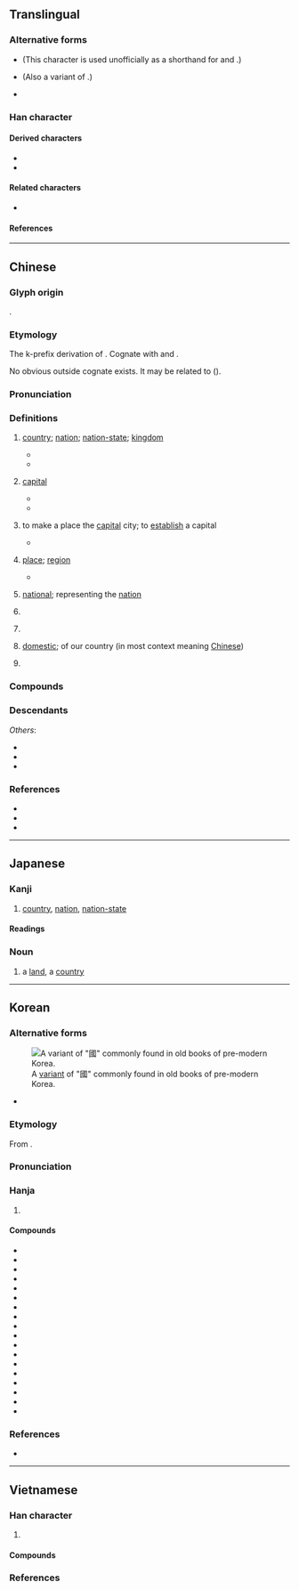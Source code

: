 {{also|国}}
{{character info}}
==Translingual==
{{stroke order|strokes=11}}
<div style="float:right;">
{{stroke order|type=animate}}</div>
{{stroke order|type=tanimate}}
{{ja-forms|[[国]]|[[国]]|國}}

===Alternative forms===
* {{l|mul|囗}} (This character is used unofficially as a shorthand for {{lang|mul|國}} and {{l|mul|圍}}.)
* {{l|mul|𡆸}} (Also a variant of {{l|mul|日}}.)
* {{l|mul|[[𡆻]], [[𡇎]], [[𡇏]], [[𡇕]], [[𡈑]], [[𢦾]], [[𢧌]], [[𤦒]], [[𤦂]]}}

===Han character===
{{Han char|rn=31|rad=囗|as=08|sn=11|four=60153|canj=WIRM|ids=⿴囗或}}

====Derived characters====
* {{l|mul|[[𬿓]], [[𪤑]], [[𫱣]], [[嘓]], [[幗]], [[𢐚]], [[慖]], [[摑]], [[漍]], [[槶]], [[𤎍]], [[𤔩]], [[𤡓]], [[𪼓]], [[膕]], [[𥊞]], [[𥕏]], [[𦄰]], [[蟈]], [[𧤯]], [[𧰒]], [[𫏜]], [[𨉹]], [[𨫵]], [[𩠲]], [[𩪐]], [[𪅦]]}}
* {{l|mul|[[𢧷]], [[𣂽]], [[爴]], [[𭍲]], [[𭺙]], [[𤮋]], [[𭍷]], [[𫛐]], [[蔮]], [[簂]], [[𢠝]]}}

====Related characters====
* {{l|mul|国}} {{q|Japanese [[shinjitai]] and [[Simplified Chinese]]}}

====References====
{{Han ref|kx=0219.160|dkj=04798|dj=0447.090|hdz=10720.090|uh=570B}}

----

==Chinese==
{{zh-forms|s=国|alt=囯,圀,囶,𡆿,囻,𡇅,䆐,戜,𤦂,琙,囗,𡆸,𡆻,𡇎,𡇏,𡇕,𡈑,𢦾,𢧌,𤦒,𤦂,或,𢈿,𡈁}}

===Glyph origin===
{{Han etyl}}
{{Han compound|囗|或|ls=psc|c1=s|c2=p|t1=closure}}.

===Etymology===
The k-prefix derivation of {{och-l|域|boundary; territory}}. Cognate with {{och-l|閾|threshold}} and {{och-l|囿|park; garden}}.

No obvious outside cognate exists. It may be related to {{cog|my|ကွက်||to be marked with a square or circular pattern; to be confined to a certain area}} ({{zh-ref|Schuessler, 2007}}).

===Pronunciation===
{{zh-pron
|m=guó
|m-s=gue2
|dg=гуә1/гуй1
|c=gwok3
|c-t=gok2
|g=guet6
|h=pfs=koet;gd=guêd5
|j=gueh4
|mb=gŏ
|md=guók
|mn=ml,jj,tw:kok
|mn-t=gog4
|w=4koq
|x=gue6
|mc=y
|oc=y
|ma=y
|cat=n,pn
}}

===Definitions===
{{zh-hanzi}}

# [[country]]; [[nation]]; [[nation-state]]; [[kingdom]] {{zh-mw|個}}
#: {{zh-x|建國|to establish a '''country'''}}
#: {{zh-x|利 國 利 民|to benefit the '''country''' and the people}}
#* {{zh-x|子 曰：「道 千乘{shèng} 之 國，敬事 而 信，節用 而 愛人，使 民 以 時。」|The Master said, "To rule a '''country''' of a thousand chariots, there must be reverent attention to business, and sincerity; economy in expenditure, and love for men; and the employment of the people at the proper seasons."|ref=Analects}}
#* {{zh-x|你們 要 先 求 他 的 國 和 他 的 義，這些 東西{xi} 都 要 加 給 你們 了。|[S]eek ye first the '''kingdom''' of God, and his righteousness; and all these things shall be added unto you.|ref={{w2|zh|新標點和合本}} ([[w:Chinese Union Version|Chinese Union Version with New Punctuation]]), {{lang|zh|馬太福音}} (Matthew) 6:33}}
# {{lb|zh|obsolete}} [[capital]]
#* {{zh-x|先王 之 制，大都 不 過 參{sān} 國 之 一。|According to the regulations of the former kings, such a city of the first order can have its wall only a third as long as that of the '''capital'''.|ref=Zuozhuan}}
#* {{zh-x|登 斯 樓 也，則 有 去國 懷鄉，憂讒畏譏，滿目 蕭然，感 極 而 悲 者 矣。||CL|ref='''1046''', {{w2|zh|范仲淹}} ({{w|Fan Zhongyan|Fan Zhongyan}}), {{lang|zh|[[s:zh:岳陽樓記|岳陽樓記]]}}}}
# {{lb|zh|obsolete}} to make a place the [[capital]] city; to [[establish]] a capital
#* {{zh-x|國 於 ^豳。|He made his capital at Pin.|CL|ref=Shiji}}
# {{lb|zh|obsolete|or|in compounds}} [[place]]; [[region]]
#: {{zh-x|山國|mountainous country; hilly region}}
#: {{zh-x|水鄉澤國|region full of rivers, lakes or canals}}
#* {{zh-x|紅豆 生 南國，春 來 發 幾 枝。||ref=8th century, {{w2|zh|王維}} ({{w|Wang Wei (Tang dynasty)|Wang Wei}}), {{w2|zh|s:zh:相思|相思}}|CL}}
# {{lb|zh|in compounds}} [[national]]; representing the [[nation]]
#: {{zh-x|國旗|'''national''' flag}}
#: {{zh-x|國歌|'''national''' anthem}}
#: {{zh-x|國花|'''national''' flower}}
# {{zh-short|國語|[[Mandarin]]}}
# {{zh-short|國民黨|[[Kuomintang]]}}
#: {{zh-x|^國.^共.^內戰|the {{w|Chinese Civil War}}}}
# [[domestic]]; of our country (in most context meaning [[Chinese]])
#: {{zh-x|國產、日產|made domestically; made in Japan}}
#: {{zh-x|國畫|traditional Chinese painting}}
#: {{zh-x|國貨|domestic goods (China-made goods)}}
# {{surname|zh}}

===Compounds===
{{zh-der|一國三公|一國兩制|七國|三國|上國|下國|不夜國|中國|主權國|九國公約|別國|亂國|二等國|亡國|享國|他國|以身許國|伊兒汗國|伯慮國|伯濟國|低地國|佛國|俄國|保國安民|保護國|偽國|偽滿洲國|傾國|光國|入國問俗|內陸國|全國|八國聯軍|公國|公忠體國|六國|共和國|出國|列國|利國福民|北國|十國|千湖國|協約國|南國|博父國|去國|反軸心國|叛國|各國|合眾國|君主國|君合國|君子國|吳國|四國|四戰之國|回國|因國|國丈|國不堪貳|國中|國主|國之楨榦|國之貳|國事|國交|國人|國代|國使|國俊|國信|國債|國光|國內|國公|國典|國冠|國初|國別|國劇|國力|國務|國勢|國史|國君|國命|國和民順|國喪|國器|國困民艱|國土|國城|國基|國境|國士|國外|國大|國太|國姓|國威|國子|國字|國學|國宅|國安局|國安法|國定|國宴|國家|國容|國富|國寶|國將不國|國小|國帑|國師|國幣|國度|國庫|國建|國徽|國忌|國恤|國恥|國情|國恩|國慶|國憂|國憲|國戚|國手|國技|國政|國故|國教|國文|國族|國旗|國是|國曆|國書|國會|國有|國朝|國本|國柄|國格|國樂|國權|國歌|國步|國殤|國母|國民|國法|國泰民安|國營|國父|國爾忘家|國片|國狗|國王|國瑞|國璽|國產|國用|國界|國畫|國破|國祚|國科會|國稅|國窮民困|國立|國策|國籍|國粹|國紀|國統會|國統綱領|國維|國老|國聯|國能|國脈|國腳|國舅|國色|國花|國華|國葬|國藥|國號|國蠹|國術|國計|國語|國論|國諱|國變|國讎|國豔|國貨|國貿|國賊|國賓|國軍|國運|國道|國都|國醫|國門|國防|國際|國難|國音|國風|國香|國體|國魂|地主國|報國|壽國|外國|多國企業|大人國|大保國|大國|大槐安國|大理國|大相國寺|大英國協|大鎮國|大陸國|天國|天府之國|太平興國|女人國|女兒國|女國|委國|安邦定國|宗主國|宗國|富國|寮國|專國弄權|小人國|小國寡民|屬國|山國|島國|巴國|帝國|建國|彥國吐屑|徇國忘家|徇國忘己|徇國忘身|復國|德國|愛國|憂國|我國|戰勝國|戰國|戰敗國|扶餘國|擅國|故國|救國|敗國亡家|敗國喪家|敝國|敵國|文明古國|新興國|方國|於家為國|於民潤國|日不落國|會員國|有國難投|本國|杞國憂天|柱國|槐國|槐安國|樂國|欽察汗國|歸國|死國|殃國禍家|殉國|毀家紓國|母國|民主國|民國|民安國泰|民富國強|水國|沛國|治國|法國|波斯國|泰國|海國|滅國弒君|滿洲國|澤國|為國捐軀|為國為民|為國爭光|爪哇國|王國|理想國|異國|當國|病國殃民|白子國|白象之國|盟國|監國|盤古國|相國|相忍為國|破家危國|破家為國|祖國|禍國殃民|禮讓為國|萬乘之國|萬國|秉國|秦國|移國|竊鉤竊國|立國|絕國|經國|締約國|羅剎國|美國|聯合國|聯合國日|聯國|自主國|臷國|與國|興國安邦|舉國|舊國|芙蓉國|花國|英國|華陽國志|藩國|虎狼之國|蠹國|被保護國|裕國|裸國|複合國|託國|誤國|護國佑民|負國|貫匈國|貴國|賣國|赴國|超級強國|跨國|蹙國喪師|軍國|軸心國|輔國|辱國|農業國|返國|通國|遐國|邦國|郡國制|鄉國|鄰國|鎖國|鎮國將軍|開國|闔國|附庸國|電話國碼|靖國|韓國|饗國|駐劄國|駐在國|騷國|體國經野|魯國|黨國|齊國|中華人民共和國|國家公園|德國骨科|國字框|國力要素|國際臺|五代十國|國外匯兌|國民經濟|國家主義|國慶日|不死國|國音字母|國有財產|國民大會|國術館|國家闈場|中國之春|國際新聞|同盟國|國家榮譽|國際法人|佛國記|國際私法|中立國|國庫券|國際機場|國際裁判|建國方略|國姓鄉|國際貸借|國際人|國史館|國際公制|中國時報|國民所得|國子監|國家建設|國際仲裁|亡國之音|國際準備|國際水準|城邦國家|國民年金|國際關係|國際責任|國內要聞|國民革命|喪權辱國|國語日報|大韓民國|中國菜|國別史|國士無雙|國富調查|國民車|國策顧問|中華民國|國產品|國家大事|國家祥瑞|不丹王國|丹麥王國|國家棟梁|憂民憂國|憂國憂民|憂國憂時|憂國愛民|憂國恤民|憂國忘身|憂國忘私|憂國忘家|憂國如家|國防體育|國民兵|傾城傾國|愛國者|愛國獎券|愛國主義|六國論|德國狼犬|國務總理|國破家亡|愛國如家|國際大學|三國演義|國際投資|國際索償|奧匈帝國|忠君報國|國寶級|國民外交|國內新聞|傳國璽|德國麻疹|德國模式|國情咨文|國際聯盟|安樂國|中國話|交戰國|國家考試|國務院|國際收支|中國大陸|以身殉國|亡國奴|國家劇院|多重國籍|國醫節|國家承認|基本國策|國旗法|國步艱難|傾國傾城|國民權|帝國大廈|帝國主義|句踐復國|國民住宅|印加帝國|工業國家|國際性|國務會議|國際公法|國際漫遊|國富兵強|國際法庭|國際法|建國大綱|國務卿|富國強兵|富國安民|富可敵國|國運昌隆|國際貿易|國家博士|仇國論|國大代表|安邦治國|中國字|基輔公國|中國銀行|中國文字|國際共管|增額國代|大公國|太平天國|天香國色|國光獎章|天然國界|七國之亂|國色天姿|天姿國色|國防大學|中國海|大英帝國|中國結|國際法院|國際歌|國光號|外國貨|外國人|國家資本|國際舞臺|報國盡忠|國防科學|國營事業|三國志|名聞全國|憂國哀民|五九國恥|國內法|忠君愛國|土地國有|中國畫|國際駕照|國際音標|國際慣例|國際奧會|國際商展|國際危機|國際企業|國防體制|國防部|國防化學|國語配音|國語辭典|國計民生|國立大學|國產車|國營貿易|國民銀行|國民道德|國民教育|國民性|國民小學|國民中學|國有林|國會主權|國戚皇親|國富論|國家賠償|國家公債|國姓爺|國土規劃|國光勛章|國稅局|國際化|以身報國|國民兵役|國民福利|固有國籍|國語會|國貿局|國家標準|十六國|國色天香|國定假日|國籍法|國際人格|國際標|共產國家|全國性|共產國際|先進國家|國語文|以色列國|亞述帝國|二重國籍|法國菜|東加王國|民主國家|救國團|泱泱大國|泰國新娘|戰國策|收歸國有|獨立國|極權國家|捐軀報國|挪威王國|萬國公報|歸國學人|殺身救國|萬國旗|盡忠報國|福利國家|殺身報國|戰國七雄|攄忠報國|皇親國戚|民殷國富|治國安民|捐生殉國|泰國拳|波斯帝國|父母國|泰王國|捨身報國|水鄉澤國|海國圖志|泰國勞工|民生國計|法國號|民族國家|欺君誤國|瑞典王國|異國情調|曹國舅|渤海國|戰國時代|羅馬帝國|誤國害民|經國濟民|赤色中國|經國之才|蠹國害民|附屬國|第三國際|賣國賊|誤國殄民|開發國家|英國國教|誤國欺君|蒙古帝國|蠹國殃民|精忠報國|誤國殃民|開國元勛|經濟大國|賣國求榮|齊家治國|聯邦國家|開國方略|舟中敵國|舉國若狂|立國安邦|英國管|自由中國|靖國神社|軍國主義|裡通外國|美國佬|開國精神|雙重國籍|賣國求利|立國精神|隱若敵國|西臺帝國|閉關鎖國|第一國際|赤色國際|落後國家|荷蘭王國|立國號|辱國喪師|跨國企業|與國同休|護國軍|衛星國家|臺灣國語|興邦立國|米國|保家衛國|國富民強|汗國:khanate|中共國|厲害國|牆國|緩衝國|國仇家恨|國名}}

===Descendants===
{{CJKV||s=国|こく|국|quốc}}
''Others'':
* {{desc|pcc|guef|bor=1}}
* {{desc|zkt|囯|bor=1}}
* {{desc|za|guek|bor=1}}

===References===
* {{R:yue:Hanzi}}
* {{R:twedu|A00734}}
* {{thcwd|7095}}

{{zh-cat|Beginning}}

----

==Japanese==
{{ja-kanji forms|国|國}}

===Kanji===
{{ja-kanji|grade=|rs=囗08|shin=国}}

# [[country]], [[nation]], [[nation-state]]

====Readings====
{{ja-readings
|on=こく
|kun=くに-
}}

===Noun===
{{ja-noun|くに|shin=国}}

# a [[land]], a [[country]]

----

==Korean==

===Alternative forms===
[[File:Guo korean variant.PNG|thumb|A [[w:Variant Chinese character|variant]] of "國" commonly found in old books of pre-modern Korea.]]
* {{alter|ko|国}}

===Etymology===
From {{der|ko|ltc|sort=국|-}} {{ltc-l|國}}.
{{hanja-ety
|dk={{okm-l|귁〮|kwúyk|link=no}}
|m={{okm-l|국〮|kwúk}}
|mh={{okm-l|[[나랗|나라〮]]|nàlá}}
|ml=人類#중01A
}}

===Pronunciation===
{{ko-hanja-pron|국}}

===Hanja===
{{ko-hanja-search}}
{{ko-hanja|나라|국}}

# {{hanja form of|국|[[country]]; [[state]]; [[nation]]|affix}}

====Compounds====
{{der-top3|Compounds}}
* {{ko-l|국어|國語}}
* {{ko-l|국왕|國王}}
* {{ko-l|국가|國家}}
* {{ko-l|국가|國歌}}
* {{ko-l|국기|國旗}}
* {{ko-l|국제|國際}}
* {{ko-l|^한국|韓國}}
* {{ko-l|제국|帝國}}
* {{ko-l|조국|祖國}}
* {{ko-l|^중국|中國}}
* {{ko-l|망국|亡國}}
* {{ko-l|미국|美國}}
* {{ko-l|^태국|泰國}}
* {{ko-l|왕국|王國}}
* {{ko-l|영국|英國}}
* {{ko-l|애국|愛國}}
* {{ko-l|공화국|共和國}}
* {{ko-l|^중화민국|中華民國}}
{{der-bottom}}

===References===
* {{R:hanjadoc|1691}}

----

==Vietnamese==

===Han character===
{{vi-readings|rs=囗08
|hanviet=quốc-tdcndg;tdcntd;gdhn
|phienthiet=
|nom=cuốc-tdcndg;gdhn;btcn, quốc-tdcntd;taberd
}}

# {{han tu form of|quốc|[[nation]]; [[state]]; [[country]]}}

====Compounds====
{{der3|vi
|{{vi-l|愛國|ái quốc|}}
|{{vi-l|英國|Anh Quốc|}}
|{{vi-l|故國|cố quốc|}}
|{{vi-l|公國|công quốc|}}
|{{vi-l|強國|cường quốc|}}
|{{vi-l|民國|dân quốc|}}
|{{vi-l|島國|đảo quốc|}}
|{{vi-l|帝國|đế quốc|}}
|{{vi-l||Đức Quốc Xã|}}
|{{vi-l||đường quốc lộ|}}
|{{vi-l|韓國|Hàn Quốc|}}
|{{vi-l|合眾國|hợp chúng quốc|}}
|{{vi-l|開國|khai quốc|}}
|{{vi-l|建國|kiến quốc|}}
|{{vi-l|經國|kinh quốc|}}
|{{vi-l|鄰國|lân quốc|}}
|{{vi-l|立國|lập quốc|}}
|{{vi-l|聯合國|Liên Hợp Quốc|}}
|{{vi-l|母國|mẫu quốc|}}
|{{vi-l|外国|ngoại quốc|}}
|{{vi-l|反國|phản quốc|}}
|{{vi-l|藩國|phiên quốc|}}
|{{vi-l|復國|phục quốc|}}
|{{vi-l|國音|quốc âm|}}
|{{vi-l|國寶|quốc bảo|}}
|{{vi-l|國歌|quốc ca|}}
|{{vi-l|國公|quốc công|}}
|{{vi-l|國民|quốc dân|}}
|{{vi-l|國都|quốc đô|}}
|{{vi-l|國營|quốc doanh|}}
|{{vi-l|國用|quốc dụng|}}
|{{vi-l|國家|quốc gia|}}
|{{vi-l|國教|quốc giáo|}}
|{{vi-l|國號|quốc hiệu|}}
|{{vi-l|國會|quốc hội|}}
|{{vi-l|國魂|quốc hồn|}}
|{{vi-l|國有|quốc hữu|}}
|{{vi-l|國有化|quốc hữu hoá|}}
|{{vi-l|國徽|quốc huy|}}
|{{vi-l|國計|quốc kế|}}
|{{vi-l|國慶|quốc khánh|}}
|{{vi-l|國庫|quốc khố|}}
|{{vi-l|國旗|quốc kì|}}
|{{vi-l|國旗|quốc kỳ|}}
|{{vi-l|国立|quốc lập|}}
|{{vi-l|國路|quốc lộ|}}
|{{vi-l|國語|quốc ngữ|}}
|{{vi-l|国法|quốc pháp|}}
|{{vi-l|国防|quốc phòng|}}
|{{vi-l|國色|quốc sắc|}}
|{{vi-l|國色天香|quốc sắc thiên hương|}}
|{{vi-l|國產|quốc sản|}}
|{{vi-l|國士|quốc sĩ|}}
|{{vi-l|國師|quốc sư|}}
|{{vi-l|國史|quốc sử|}}
|{{vi-l|國事|quốc sự|}}
|{{vi-l|國喪|quốc tang|}}
|{{vi-l|國葬|quốc táng|}}
|{{vi-l|國際|quốc tế|}}
|{{vi-l|國體|quốc thể|}}
|{{vi-l|國籍|quốc tịch|}}
|{{vi-l|國債|quốc trái|}}
|{{vi-l|國子監|quốc tử giám|}}
|{{vi-l|國粹|quốc tuý|}}
|{{vi-l|國文|quốc văn|}}
|{{vi-l|國務卿|quốc vụ khanh|}}
|{{vi-l|國王|quốc vương|}}
|{{vi-l||quốc xã|}}
|{{vi-l|貴國|quý quốc|}}
|{{vi-l|屬國|thuộc quốc|}}
|{{vi-l|上國|thượng quốc|}}
|{{vi-l|祖國|tổ quốc|}}
|{{vi-l|全國|toàn quốc|}}
|{{vi-l|治國|trị quốc|}}
|{{vi-l|中國|Trung Quốc|}}
|{{vi-l|相國|tướng quốc|}}
|{{vi-l|亡國|vong quốc|}}
|{{vi-l|王國|vương quốc|}}
}}

===References===
<references/>